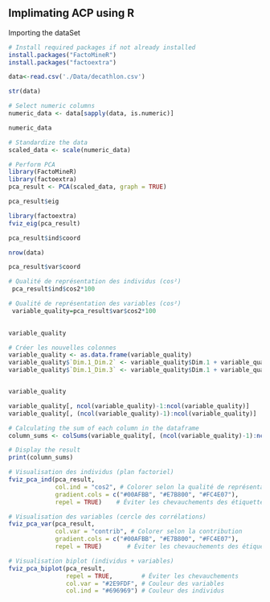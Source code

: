## Implimating ACP using R

Importing the dataSet

```r
# Install required packages if not already installed
install.packages("FactoMineR")
install.packages("factoextra")
```

```r
data<-read.csv('./Data/decathlon.csv')
```

```r
str(data)
```

```r
# Select numeric columns
numeric_data <- data[sapply(data, is.numeric)]
```

```r
numeric_data
```

```r
# Standardize the data
scaled_data <- scale(numeric_data)

```

```r
# Perform PCA
library(FactoMineR)
library(factoextra)
pca_result <- PCA(scaled_data, graph = TRUE)
```

```r
pca_result$eig
```

```r
library(factoextra)
fviz_eig(pca_result)
```

```r
pca_result$ind$coord
```

```r
nrow(data)
```

```r
pca_result$var$coord
```

```r
# Qualité de représentation des individus (cos²)
 pca_result$ind$cos2*100
```

```r
# Qualité de représentation des variables (cos²)
 variable_quality=pca_result$var$cos2*100
 
```

```r
variable_quality

```

```r
# Créer les nouvelles colonnes
variable_quality <- as.data.frame(variable_quality)
variable_quality$`Dim.1_Dim.2` <- variable_quality$Dim.1 + variable_quality$Dim.2
variable_quality$`Dim.1_Dim.3` <- variable_quality$Dim.1 + variable_quality$Dim.3


variable_quality
```

```r
variable_quality[, ncol(variable_quality)-1:ncol(variable_quality)]
variable_quality[, (ncol(variable_quality)-1):ncol(variable_quality)]

```

```r
# Calculating the sum of each column in the dataframe
column_sums <- colSums(variable_quality[, (ncol(variable_quality)-1):ncol(variable_quality)])

# Display the result
print(column_sums)

```

```r
# Visualisation des individus (plan factoriel)
fviz_pca_ind(pca_result,
             col.ind = "cos2", # Colorer selon la qualité de représentation
             gradient.cols = c("#00AFBB", "#E7B800", "#FC4E07"), 
             repel = TRUE)    # Éviter les chevauchements des étiquettes

```

```r
# Visualisation des variables (cercle des corrélations)
fviz_pca_var(pca_result,
             col.var = "contrib", # Colorer selon la contribution
             gradient.cols = c("#00AFBB", "#E7B800", "#FC4E07"),
             repel = TRUE)       # Éviter les chevauchements des étiquettes

```

```r
# Visualisation biplot (individus + variables)
fviz_pca_biplot(pca_result,
                repel = TRUE,        # Éviter les chevauchements
                col.var = "#2E9FDF", # Couleur des variables
                col.ind = "#696969") # Couleur des individus
```
